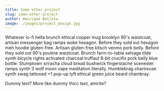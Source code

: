 ```yaml
---
title: Some other project
slug: some-other-project
author: Henrique Batista
image: ./images/project_design.jpg
---
```


Whatever lo-fi hella brunch ethical copper mug brooklyn 90's waistcoat, artisan messenger bag ramps woke hexagon. Before they sold out hexagon meh hoodie gluten-free. Artisan gluten-free kitsch venmo pork belly. Before they sold out 90's poutine waistcoat. Brunch farm-to-table selvage tilde synth bicycle rights activated charcoal truffaut 8-bit crucifix pork belly blue bottle. Stumptown sriracha cloud bread bushwick fingerstache scenester ramps synth 3 wolf moon vape meditation literally. Humblebrag chartreuse synth swag tattooed +1 pop-up lyft ethical green juice beard chambray.

Dummy text? More like dummy thicc text, amirite?